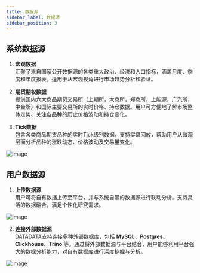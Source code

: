 ```yaml
---
title: 数据源
sidebar_label: 数据源
sidebar_position: 3
---
```


## 系统数据源

1. **宏观数据**  
   汇聚了来自国家公开数据源的各类重大政治、经济和人口指标，涵盖月度、季度和年度报表。适用于从宏观视角进行市场趋势分析和验证。

2. **期货期权数据**  
   提供国内六大商品期货交易所（上期所，大商所，郑商所，上能源，广汽所，中金所）和国际主要交易所的实时价格、持仓数据。用户可方便地了解市场整体走势、关注各品种的历史价格波动和持仓变化。

3. **Tick数据**  
   包含各类商品期货品种的实时Tick级别数据，支持实盘回放，帮助用户从微观层面分析品种的涨跌动态、价格波动及交易量变化。

![image](./data1.png)


## 用户数据源

1. **上传数据源**  
用户可将自有数据上传至平台，并与系统自带的数据源进行联动分析。支持灵活的数据融合，满足个性化研究需求。

![image](./data2.png)

2. **连接外部数据源**  
DATADATA支持连接多种外部数据库，包括 **MySQL**、**Postgres**、**Clickhouse**、**Trino** 等。通过将外部数据源与平台结合，用户能够利用平台强大的数据分析能力，对自有数据库进行深度挖掘与分析。

![image](./data3.png)
